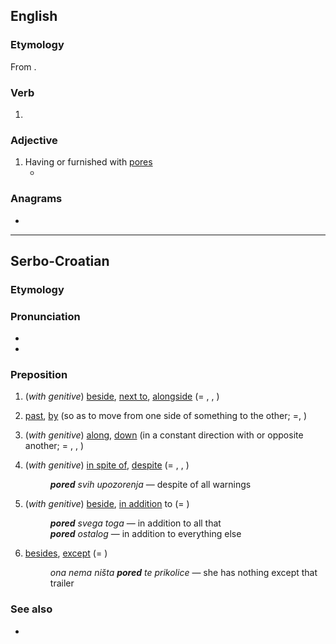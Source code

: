 ==English==

===Etymology===
From {{suffix|en|pore|ed}}.

===Verb===
{{head|en|verb form}}

# {{en-past of|pore}}

===Adjective===
{{en-adj}}

# Having or furnished with [[pore]]s
#* {{quote-text|year=2018|author=Brian W. Coad, ‎James D. Reist|title=Marine Fishes of Arctic Canada|page=579|passage=Lateral line. A sense organ in a '''pored''' tube along the side of the body that detects movement, low frequency vibrations, and temperature changes.}}

===Anagrams===
* {{anagrams|en|Pedro|doper|orped|roped}}

----

==Serbo-Croatian==

===Etymology===
{{prefix|po|red|lang=sh}}

===Pronunciation===
* {{IPA|/pôred/|lang=sh}}
* {{hyphenation|po|red|lang=sh}}

===Preposition===
{{sh-preposition|head=pȍred}}

# (''with genitive'') [[beside]], [[next to]], [[alongside]] (= {{m|sh|kraj}}, {{m|sh|pokraj}}, {{m|sh|do}})
#: {{ux|sh|Dođi, s(j)edni '''pored''' mene.|Come, sit next to me.|inline=1}}
# {{lb|sh|with genitive}} [[past]], [[by]] (so as to move from one side of something to the other;  ={{m|sh|pȍred}}, {{m|sh|pȍkraj}})
#: {{ux|sh|Metak je proletio točno '''pokraj''' mene.|The bullet flew right by me.|inline=1}}
# (''with genitive'') [[along]], [[down]] (in a constant direction with or opposite another; = {{m|sh|niz}}, {{m|sh|duž}}, {{m|sh|pokraj}})
#: {{ux|sh|Cesta ide '''pored''' r(ij)eke''|The road goes along the river.|inline=1}}
# (''with genitive'') [[in spite of]], [[despite]] (= {{m|sh|uprkos}}, {{m|sh|pokraj}}, {{m|sh|mimo}})
#: '''''pored''' svih upozorenja'' — despite of all warnings
# (''with genitive'') [[beside]], [[in addition]] to (= {{m|sh|povrh}})
#: '''''pored''' svega toga'' — in addition to all that
#: '''''pored''' ostalog'' — in addition to everything else
# {{lb|sh|proscribed|with genitive}} [[besides]], [[except]] (= {{m|sh|osim|osim}})
#: ''ona nema ništa '''pored''' te prikolice'' — she has nothing except that trailer

===See also===
* {{l|sh|pokraj}}